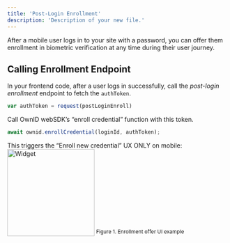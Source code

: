 ```yaml
---
title: 'Post-Login Enrollment'
description: 'Description of your new file.'
---
```


After a mobile user logs in to your site with a password, you can offer them enrollment in biometric verification at any time during their user journey.

## Calling Enrollment Endpoint

In your frontend code, after a user logs in successfully, call the _post-login enrollment_ endpoint to fetch the `authToken`.

```Javascript
var authToken = request(postLoginEnroll)
```

Call OwnID webSDK’s “enroll credential” function with this token.

```Javascript
await ownid.enrollCredential(loginId, authToken);
```
This triggers the “Enroll new credential” UX ONLY on mobile:
<img
  width="200"
  src="/images/oi-pl-enroll.png"
  alt="Widget"
  />
<sup>Figure 1. Enrollment offer UI example</sup>

<NextStepsSnippet/>


